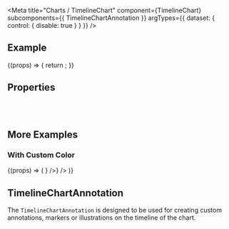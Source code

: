 
<Meta
  title="Charts /  TimelineChart"
  component={TimelineChart}
  subcomponents={{ TimelineChartAnnotation }}
  argTypes={{
    dataset: {
      control: { disable: true }
    }
  }}
/>

<DocsHeader />

## Example

<Canvas withToolbar>
  <Story
    name="Default"
    args={{
      dataset: dummyDiscreteDataSet,
      totalDuration: 36,
      isDiscrete: true,
      showTooltip: true,
      showAnnotation: true,
      showRelationship: true
    }}
  >
    {(props) => {
      return <TimelineChart {...props} />;
    }}
  </Story>
</Canvas>

## Properties

<ArgsTable story="Default" />

<br />
<br />

## More Examples

### With Custom Color

<Canvas>
  <Story
    name="With Custom Color"
    args={{
      dataset: dummyDataSet,
      totalDuration: 150,
      showRelationship: true,
      unit: 'ms'
    }}
  >
    {(props) => (
      <TimelineChart {...props} annotation={<TimelineChartAnnotation rowNumber={2} figure={<div></div>} />} />
    )}
  </Story>
</Canvas>

<SubcomponentsSection />

## TimelineChartAnnotation

The `TimelineChartAnnotation` is designed to be used for creating custom annotations, markers
or illustrations on the timeline of the chart.

<Footer />
